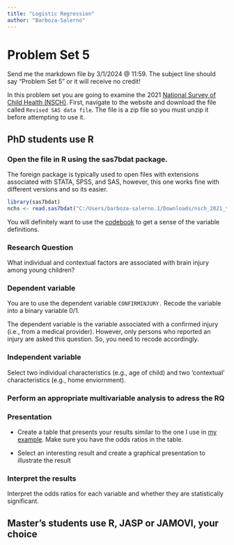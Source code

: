 ```yaml
---
title: "Logistic Regression"
author: "Barboza-Salerno"
---
```


# Problem Set 5

Send me the markdown file by 3/1/2024 \@ 11:59. The subject line should say "Problem Set 5" or it will receive no credit!

In this problem set you are going to examine the 2021 [National Survey of Child Health (NSCH)](https://www.census.gov/programs-surveys/nsch/data/datasets.2021.html#list-tab-491554181). First, navigate to the website and download the file called `Revised SAS data file`. The file is a zip file so you must unzip it before attempting to use it.

## PhD students use R

### Open the file in R using the sas7bdat package.

::: callout-note
The foreign package is typically used to open files with extensions associated with STATA, SPSS, and SAS, however, this one works fine with different versions and so its easier.
:::

```r
library(sas7bdat)
nchs <- read.sas7bdat("C:/Users/barboza-salerno.1/Downloads/nsch_2021_topical_SAS/nsch_2021e_topical.sas7bdat")
```

You will definitely want to use the [codebook](https://www.census.gov/data-tools/demo/uccb/nschdict) to get a sense of the variable definitions.

### Research Question

What individual and contextual factors are associated with brain injury among young children?

### Dependent variable

You are to use the dependent variable `CONFIRMINJURY.` Recode the variable into a binary variable 0/1.

::: callout-note
The dependent variable is the variable associated with a confirmed injury (i.e., from a medical provider). However, only persons who reported an injury are asked this question. So, you need to recode accordingly.
:::

### Independent variable

Select two individual characteristics (e.g., age of child) and two 'contextual' characteristics (e.g., home enviornment).

### Perform an appropriate multivariable analysis to adress the RQ

### Presentation

-   Create a table that presents your results similar to the one I use in [my example](https://phhbhp7534.netlify.app/example/logistic). Make sure you have the odds ratios in the table.

-   Select an interesting result and create a graphical presentation to illustrate the result

### Interpret the results

Interpret the odds ratios for each variable and whether they are statistically significant.

## Master's students use R, JASP or JAMOVI, your choice
